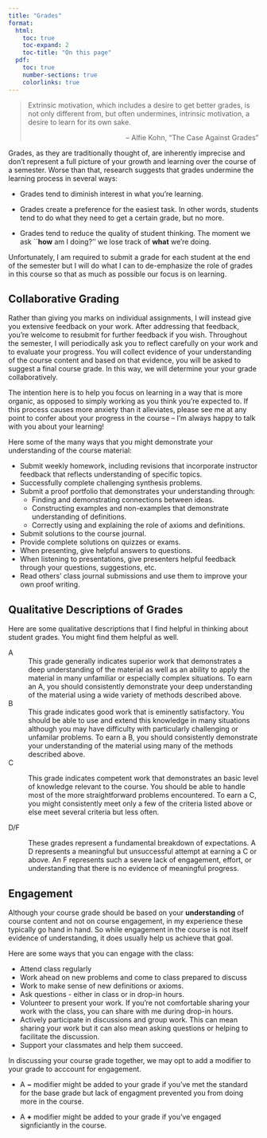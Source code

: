 ```yaml
---
title: "Grades"
format:
  html: 
    toc: true
    toc-expand: 2
    toc-title: "On this page"
  pdf:
    toc: true
    number-sections: true
    colorlinks: true
---
```


> Extrinsic motivation, which includes a desire to get better grades, is not only different from, but often undermines, intrinsic motivation, a desire to learn for its own sake.
>
> ::: {style="text-align: right"}
> -- Alfie Kohn, "The Case Against Grades"
> :::

Grades, as they are traditionally thought of, are inherently imprecise and don't represent a full picture of your growth and learning over the course of a semester. Worse than that, research suggests that grades undermine the learning process in several ways:

-   Grades tend to diminish interest in what you're learning.

-   Grades create a preference for the easiest task. In other words, students tend to do what they need to get a certain grade, but no more.

-   Grades tend to reduce the quality of student thinking. The moment we ask \`\`**how** am I doing?'' we lose track of **what** we're doing.

Unfortunately, I am required to submit a grade for each student at the end of the semester but I will do what I can to de-emphasize the role of grades in this course so that as much as possible our focus is on learning.

## Collaborative Grading {.unnumbered}
Rather than giving you marks on individual assignments, I will instead give you extensive feedback on your work. After addressing that feedback, you're welcome to resubmit for further feedback if you wish.  Throughout the semester, I will periodically ask you to reflect carefully on your work and to evaluate your progress. You will collect evidence of your understanding of the course content and based on that evidence, you will be asked to suggest a final course grade. In this way, we will determine your your grade collaboratively.

The intention here is to help you focus on learning in a way that is more organic, as opposed to simply working as you think you're expected to. If this process causes more anxiety than it alleviates, please see me at any point to confer about your progress in the course -- I'm always happy to talk with you about your learning!

Here some of the many ways that you might demonstrate your understanding of the course material:

-  Submit weekly homework, including revisions that incorporate instructor feedback that reflects understanding of specific topics.
-  Successfully complete challenging synthesis problems.
-  Submit a proof portfolio that demonstrates your understanding through:
    -   Finding and demonstrating connections between ideas.
    -   Constructing examples and non-examples that demonstrate understanding of definitions.
    -   Correctly using and explaining the role of axioms and definitions.
-   Submit solutions to the course journal.
-   Provide complete solutions on quizzes or exams.
-   When presenting, give helpful answers to questions.
-   When listening to presentations, give presenters helpful feedback through your questions, suggestions, etc.
-   Read others' class journal submissions and use them to improve your own proof writing.

## Qualitative Descriptions of Grades {.unnumbered}

Here are some qualitative descriptions that I find helpful in thinking about student grades.  You might find them helpful as well.

A
:   This grade generally indicates superior work that demonstrates a deep understanding of the material as well as an ability to apply the material in many unfamiliar or especially complex situations. To earn an A, you should consistently demonstrate your deep understanding of the material using a wide variety of methods described above.

B
:   This grade indicates good work that is eminently satisfactory. You should be able to use and extend this knowledge in many situations although you may have difficulty with particularly challenging or unfamilar problems. To earn a B, you should consistently demonstrate your understanding of the material using many of the methods described above.

C

:   This grade indicates competent work that demonstrates an basic level of knowledge relevant to the course. You should be able to handle most of the more straightforward problems encountered. To earn a C, you might consistently meet only a few of the criteria listed above or else meet several criteria but less often. 

D/F

:   These grades represent a fundamental breakdown of expectations. A D represents a meaningful but unsuccessful attempt at earning a C or above. An F represents such a severe lack of engagement, effort, or understanding that there is no evidence of meaningful progress.

## Engagement {.unnumbered}

Although your course grade should be based on your **understanding** of course content and not on course engagement, in my experience these typically go hand in hand. So while engagement in the course is not itself evidence of understanding, it does usually help us achieve that goal.

Here are some ways that you can engage with the class:

-   Attend class regularly
-   Work ahead on new problems and come to class prepared to discuss
-   Work to make sense of new definitions or axioms.
-   Ask questions - either in class or in drop-in hours.
-   Volunteer to present your work. If you're not comfortable sharing your work with the class, you can share with me during drop-in hours.
-   Actively participate in discussions and group work. This can mean sharing your work but it can also mean asking questions or helping to facilitate the discussion.
-   Support your classmates and help them succeed.

In discussing your course grade together, we may opt to add a modifier to your grade to acccount for engagement.

-   A $\mathbf{-}$ modifier might be added to your grade if you've met the standard for the base grade but lack of engagment prevented you from doing more in the course.

-   A $\mathbf{+}$ modifier might be added to your grade if you've engaged signficiantly in the course.
